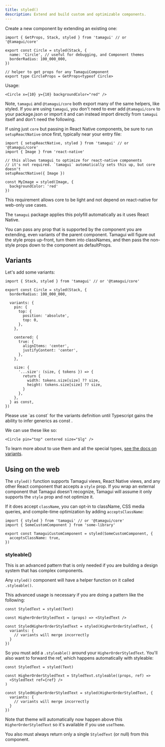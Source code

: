 ```yaml
---
title: styled()
description: Extend and build custom and optimizable components.
---
```


Create a new component by extending an existing one:

```tsx
import { GetProps, Stack, styled } from 'tamagui' // or '@tamagui/core'

export const Circle = styled(Stack, {
  name: 'Circle', // useful for debugging, and Component themes
  borderRadius: 100_000_000,
})

// helper to get props for any TamaguiComponent
export type CircleProps = GetProps<typeof Circle>
```

Usage:

```tsx
<Circle x={10} y={10} backgroundColor="red" />
```

Note, `tamagui` and `@tamagui/core` both export many of the same helpers, like styled. If you are using `tamagui`, you don't need to ever add `@tamagui/core` to your package.json or import it and can instead import directly from `tamagui` itself and don't need the following.

If using just `core` but passing in React Native components, be sure to run `setupReactNative` once first, typically near your entry file:

```tsx
import { setupReactNative, styled } from 'tamagui' // or '@tamagui/core'
import { Image } from 'react-native'

// this allows tamagui to optimize for react-native components
// it's not required. `tamagui` automatically sets this up, but core doesn't
setupReactNative({ Image })

const MyImage = styled(Image, {
  backgroundColor: 'red'
})
```

This requirement allows core to be light and not depend on react-native for web-only use cases.

The `tamagui` package applies this polyfill automatically as it uses React Native.

You can pass any prop that is supported by the component you are extending, even variants of the parent component. Tamagui will figure out the style props up-front, turn them into classNames, and then pass the non-style props down to the component as defaultProps.

## Variants

Let's add some variants:

```tsx
import { Stack, styled } from 'tamagui' // or '@tamagui/core'

export const Circle = styled(Stack, {
  borderRadius: 100_000_000,

  variants: {
    pin: {
      top: {
        position: 'absolute',
        top: 0,
      },
    },

    centered: {
      true: {
        alignItems: 'center',
        justifyContent: 'center',
      },
    },

    size: {
      '...size': (size, { tokens }) => {
        return {
          width: tokens.size[size] ?? size,
          height: tokens.size[size] ?? size,
        }
      },
    },
  } as const,
})
```

<Notice>
  Please use `as const` for the variants definition until Typescript gains the ability to
  infer generics as const .
</Notice>

We can use these like so:

```tsx
<Circle pin="top" centered size="$lg" />
```

To learn more about to use them and all the special types, [see the docs on variants](/docs/core/variants).

## Using on the web

The `styled()` function supports Tamagui views, React Native views, and any other React component that accepts a `style` prop. If you wrap an external component that Tamagui doesn't recognize, Tamagui will assume it only supports the `style` prop and not optimize it.

If it does accept `className`, you can opt-in to className, CSS media queries, and compile-time optimization by adding `acceptsClassName`:

```tsx
import { styled } from 'tamagui' // or '@tamagui/core'
import { SomeCustomComponent } from 'some-library'

export const TamaguiCustomComponent = styled(SomeCustomComponent, {
  acceptsClassName: true,
})
```

### styleable()

<Notice>
  This is an advanced pattern that is only needed if you are building a design system that
  has complex components.
</Notice>

Any `styled()` component will have a helper function on it called `.styleable()`.

This advanced usage is necessary if you are doing a pattern like the following:

```tsx
const StyledText = styled(Text)

const HigherOrderStyledText = (props) => <StyledText />

const StyledHigherOrderStyledText = styled(HigherOrderStyledText, {
  variants: {
    // variants will merge incorrectly
  }
})
```

So you must add a `.styleable()` around your `HigherOrderStyledText`. You'll also want to forward the ref, which happens automatically with styleable:

```tsx
const StyledText = styled(Text)

const HigherOrderStyledText = StyledText.styleable((props, ref) =>
  <StyledText ref={ref} />
)

const StyledHigherOrderStyledText = styled(HigherOrderStyledText, {
  variants: {
    // variants will merge incorrectly
  }
})
```

Note that theme will automatically now happen above this `HigherOrderStyledText` so it's available if you use `useTheme`.

You also must always return only a single `StyledText` (or null) from this component.
